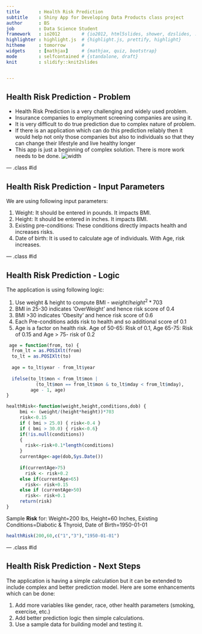 ```yaml
---
title       : Health Risk Prediction
subtitle    : Shiny App for Developing Data Products class project 
author      : BS
job         : Data Science Student
framework   : io2012        # {io2012, html5slides, shower, dzslides, ...}
highlighter : highlight.js  # {highlight.js, prettify, highlight}
hitheme     : tomorrow      # 
widgets     : [mathjax]     # {mathjax, quiz, bootstrap}
mode        : selfcontained # {standalone, draft}
knit        : slidify::knit2slides


---
```


## Health Risk Prediction - Problem

* Health Risk Prediction is a very challenging and widely used problem.
* Insurance companies to employment screening companies are using it.
* It is very difficult to do true prediction due to complex nature of problem.
* If there is an application which can do this prediction reliably then it would help not only those companies but also to individuals so that they can change their lifestyle and live healthy longer
* This app is just a beginning of complex solution. There is more work needs to be done.
![width](HEALTH-RISK.jpg)

--- .class #id 

## Health Risk Prediction - Input Parameters
We are using following input parameters:

1. Weight: It should be entered in pounds. It impacts BMI.
1. Height: It should be entered in inches. It impacts BMI.
1. Existing pre-conditions: These conditions directly impacts health and increases risks.
1. Date of birth: It is used to calculate age of individuals. With Age, risk increases.

--- .class #id

## Health Risk Prediction - Logic
The application is using following logic:

1. Use weight & height to compute BMI - $weight/height^2*703$
1. BMI in 25-30 indicates 'OverWeight' and hence risk score of 0.4
1. BMI >30 indicates 'Obesity' and hence risk score of 0.6
1. Each Pre-conditions adds risk to health and so additional score of 0.1
1. Age is a factor on health risk. Age of 50-65: Risk of 0.1, Age 65-75: Risk of 0.15 and Age > 75- risk of 0.2

```r

 age = function(from, to) {
  from_lt = as.POSIXlt(from)
  to_lt = as.POSIXlt(to)
  
  age = to_lt$year - from_lt$year
  
  ifelse(to_lt$mon < from_lt$mon |
           (to_lt$mon == from_lt$mon & to_lt$mday < from_lt$mday),
         age - 1, age)
}

healthRisk<-function(weight,height,conditions,dob) {
     bmi <- (weight/(height*height))*703
     risk<-0.15
     if ( bmi > 25.0) { risk<-0.4 }
     if ( bmi > 30.0) { risk<-0.6}
     if(!is.null(conditions))
     {
       risk<-risk+0.1*length(conditions)
     }
     currentAge<-age(dob,Sys.Date())
    
     if(currentAge>75)
       risk <- risk+0.2
     else if(currentAge>65)
       risk<- risk+0.15
     else if (currentAge>50)
       risk<- risk+0.1
     return(risk)
}

```
Sample **Risk** for:
Weight=200 lbs, Height=60 Inches, Existing Conditions=Diabotic & Thyroid, Date of Birth=1950-01-01
``` r
healthRisk(200,60,c("1","3"),"1950-01-01")
```

--- .class #id

##  Health Risk Prediction - Next Steps
The application is having a simple calculation but it can be extended to include complex and better prediction model. Here are some enhancements which can be done:

1. Add more variables like gender, race, other health parameters (smoking, exercise, etc.)
1. Add better prediction logic then simple calculations. 
1. Use a sample data for building model and testing it.

